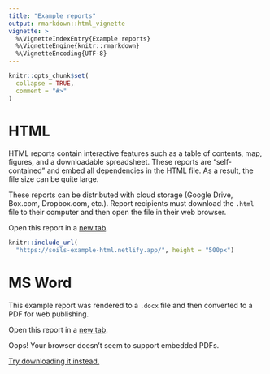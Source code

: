```yaml
---
title: "Example reports"
output: rmarkdown::html_vignette
vignette: >
  %\VignetteIndexEntry{Example reports}
  %\VignetteEngine{knitr::rmarkdown}
  %\VignetteEncoding{UTF-8}
---
```


```r
knitr::opts_chunk$set(
  collapse = TRUE,
  comment = "#>"
)
```

# HTML

HTML reports contain interactive features such as a table of contents, map,
figures, and a downloadable spreadsheet. These reports are "self-contained" and
embed all dependencies in the HTML file. As a result, the file size can be quite
large.

These reports can be distributed with cloud storage (Google Drive, Box.com,
Dropbox.com, etc.). Report recipients must download the `.html` file to their
computer and then open the file in their web browser.

Open this report in a [new
tab](https://soils-example-html.netlify.app/){target="_blank"}.

```r
knitr::include_url(
  "https://soils-example-html.netlify.app/", height = "500px")
```

# MS Word

This example report was rendered to a `.docx` file and then converted to a PDF
for web publishing.

Open this report in a [new
tab](https://drive.google.com/file/d/15M0HfRbyjUxdkMPib71NdfBB5yKWgVfW/preview){target="_blank"}.

<object style="width:100%;height:500px" data="https://drive.google.com/file/d/15M0HfRbyjUxdkMPib71NdfBB5yKWgVfW/preview">

<p>Oops! Your browser doesn't seem to support embedded PDFs.</p>

<p><a href="https://drive.google.com/file/d/15M0HfRbyjUxdkMPib71NdfBB5yKWgVfW/preview">Try
downloading it instead.</a></p>

</object>
